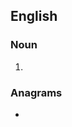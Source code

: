 ==English==

===Noun===
{{head|en|noun plural form}}

# {{plural of|vexer|lang=en}}

===Anagrams===
* {{anagrams|en|X-Verse|X-verse}}